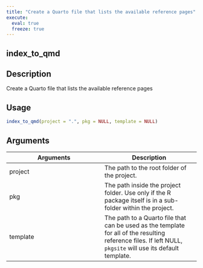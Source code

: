 ```yaml
---
title: "Create a Quarto file that lists the available reference pages"
execute:
  eval: true
  freeze: true
---
```


## index_to_qmd

## Description
Create a Quarto file that lists the available reference pages


## Usage
```r
index_to_qmd(project = ".", pkg = NULL, template = NULL)
```

## Arguments
|Arguments|Description|
|---|---|
| project | The path to the root folder of the project. |
| pkg | The path inside the project folder. Use only if the R package itself is in a sub-folder within the project. |
| template | The path to a Quarto file that can be used as the template for all of the resulting reference files. If left NULL, `pkgsite` will use its default template. |








